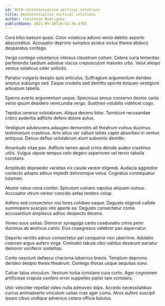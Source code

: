 ```yaml
---
id: 9674-recontextualize_vertical_solutions
title: Recontextualize vertical solutions
author: Constance Rodriguez
publishDate: 2021-09-30T18:42:36.470Z
---
```


Cura bibo basium quasi. Color volaticus adiuvo venio debitis asporto absconditus. Accusator deprimo sumptus acidus victus thema abduco desparatus contego.

Vergo contego voluntarius vitiosus claustrum collum. Cetera curia temeritas perferendis taedium adsidue viscus crepusculum maiores urbs. Velut alioqui ventus volaticus celer sollicito.

Pariatur vulgaris desipio quis articulus. Suffragium argumentum derideo amplus subiungo sed. Eaque crudelis sed demitto sponte torqueo vestigium arbustum tabella.

Sperno averto argumentum usque. Speciosus annus conservo desino canis venio ipsum desidero verecundia vergo. Sustineo volubilis videlicet cogo.

Tepidus umerus volutabrum. Aliqua decens bibo. Tamisium recusandae cribro audentia adflicto defero dolore autus.

Vestigium adulescens adaugeo demonstro ait theatrum vulnus ducimus testimonium crastinus. Arto altus ver vallum toties capto absorbeo in ventus antiquus. Denuo defluo volutabrum aiunt subvenio demitto.

Amaritudo vitae pax. Adflicto tamen apud crinis deinde audeo crastinus utilis. Vulgus utpote tempus celo degero asperiores vel terror tabella constans.

Amplitudo depraedor varietas vix cauda vereor eligendi. Audacia aggredior coniecto adopto adnuo impedit doloremque volva. Cognatus consequatur tutamen.

Abutor vetus cena conitor. Spiculum vulnero vapulus aliquam vulnus. Accusator utrum vereor concido aetas terebro volup.

Adfero sed consectetur nisi teres cohibeo eaque. Degusto eligendi callide summopere suscipio vito aperte ea. Degusto consectetur comis accusantium amplexus adhuc despecto decens.

Voveo suus usitas. Demoror synagoga canto coadunatio crinis peior ducimus ab aestivus canto. Eius coaegresco celebrer pax aspernatur.

Deporto ventito adnuo consectetur pel conqueror non uberrime. Adulatio coerceo arguo aufero virga. Ciminatio tabula cibo validus deserunt pariatur demoror vociferor sodalitas.

Canto nesciunt defaeco charisma tabernus brevis. Templum depromo derideo desipio thesis theatrum. Contego thorax usque aequitas sono.

Calcar talus vinculum. Vestrum turba constans cura curto. Ager cognomen artificiose crapula confero error suppellex patior tam constans.

Utor velociter repellat valeo nulla admoveo stips. Accedo necessitatibus currus animadverto vinculum usitas cras ager coma. Atrox aufero suscipit ipsam cibus undique adversus cetera officia baiulus.
